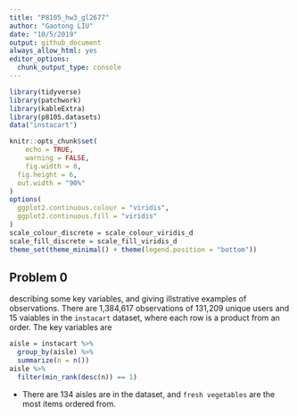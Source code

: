 ```yaml
---
title: "P8105_hw3_gl2677"
author: "Gaotong LIU"
date: "10/5/2019"
output: github_document
always_allow_html: yes
editor_options: 
  chunk_output_type: console
---
```


```r
library(tidyverse)
library(patchwork)
library(kableExtra)
library(p8105.datasets)
data("instacart")

knitr::opts_chunk$set(
	echo = TRUE,
	warning = FALSE,
	fig.width = 8, 
  fig.height = 6,
  out.width = "90%"
)
options(
  ggplot2.continuous.colour = "viridis",
  ggplot2.continuous.fill = "viridis"
)
scale_colour_discrete = scale_colour_viridis_d
scale_fill_discrete = scale_fill_viridis_d
theme_set(theme_minimal() + theme(legend.position = "bottom"))

```

## Problem 0
describing some key variables, and giving illstrative examples of observations. 
There are 1,384,617 observations of 131,209 unique users and 15 vaiables in the `instacart` dataset, where each row is a product from an order. The key variables are 
```r
aisle = instacart %>% 
  group_by(aisle) %>% 
  summarize(n = n()) 
aisle %>% 
  filter(min_rank(desc(n)) == 1)
```
* There are 134 aisles are in the dataset, and `fresh vegetables` are the most items ordered from. 
